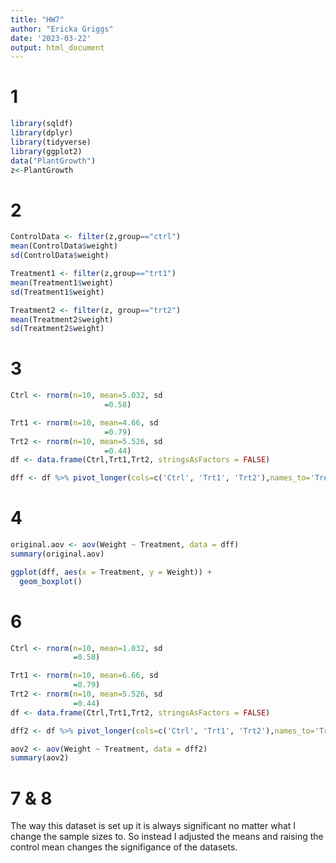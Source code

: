 ```yaml
---
title: "HW7"
author: "Ericka Griggs"
date: '2023-03-22'
output: html_document
---
```


# 1
```r
library(sqldf)
library(dplyr)
library(tidyverse)
library(ggplot2)
data("PlantGrowth")
z<-PlantGrowth
```

# 2
```r
ControlData <- filter(z,group=="ctrl")
mean(ControlData$weight)
sd(ControlData$weight)

Treatment1 <- filter(z,group=="trt1")
mean(Treatment1$weight)
sd(Treatment1$weight)

Treatment2 <- filter(z, group=="trt2")
mean(Treatment2$weight)
sd(Treatment2$weight)

```

# 3
```r
Ctrl <- rnorm(n=10, mean=5.032, sd
                     =0.58)

Trt1 <- rnorm(n=10, mean=4.66, sd
                     =0.79)
Trt2 <- rnorm(n=10, mean=5.526, sd
                     =0.44)
df <- data.frame(Ctrl,Trt1,Trt2, stringsAsFactors = FALSE)

dff <- df %>% pivot_longer(cols=c('Ctrl', 'Trt1', 'Trt2'),names_to='Treatment',values_to='Weight') 

```

# 4  
```r
original.aov <- aov(Weight ~ Treatment, data = dff)
summary(original.aov)

ggplot(dff, aes(x = Treatment, y = Weight)) +
  geom_boxplot()

```


# 6
```r
Ctrl <- rnorm(n=10, mean=1.032, sd
              =0.58)

Trt1 <- rnorm(n=10, mean=6.66, sd
              =0.79)
Trt2 <- rnorm(n=10, mean=5.526, sd
              =0.44)
df <- data.frame(Ctrl,Trt1,Trt2, stringsAsFactors = FALSE)

dff2 <- df %>% pivot_longer(cols=c('Ctrl', 'Trt1', 'Trt2'),names_to='Treatment',values_to='Weight') 

aov2 <- aov(Weight ~ Treatment, data = dff2)
summary(aov2)


```

# 7 & 8
The way this dataset is set up it is always significant no matter what I change the sample sizes to. So instead I adjusted the means and raising the control mean changes the signifigance of the datasets. 